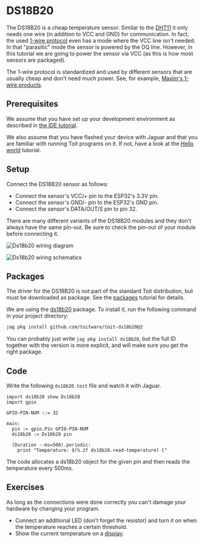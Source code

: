 
# DS18B20
The DS18B20 is a cheap temperature sensor. Similar to the
[DHT11](../dht11) it only needs one wire (in addition to VCC and GND)
for communication. In fact, the used
[1-wire protocol](https://en.wikipedia.org/wiki/1-Wire) even has a mode
where the VCC line isn't needed. In that "parasitic" mode the sensor
is powered by the DQ line. However, in this tutorial we are going to
power the sensor via VCC (as this is how most sensors are packaged).

The 1-wire protocol is standardized and used by different sensors that
are usually cheap and don't need much power. See,
for example,
[Maxim's 1-wire products](https://www.maximintegrated.com/en/products/ibutton-one-wire/one-wire.html).

## Prerequisites
We assume that you have set up your development environment as described
in [the IDE tutorial](../../setup/ide).

We also assume that you have flashed your device with Jaguar and that
you are familiar with running Toit programs on it.
If not, have a look at the [Hello world](../../setup/firstprogram) tutorial.

## Setup
Connect the DS18B20 sensor as follows:
- Connect the sensor's VCC/+ pin to the ESP32's 3.3V pin.
- Connect the sensor's GND/- pin to the ESP32's GND pin.
- Connect the sensor's DATA/OUT/S pin to pin 32.

There are many different variants of the DS18B20 modules and they don't
always have the same pin-out. Be sure to check the pin-out of your module
before connecting it.

<img
  src={Ds18b20Diagram}
  alt="Ds18b20 wiring diagram"
/>

<img
  src={Ds18b20Schematics}
  alt="Ds18b20 wiring schematics"
/>

## Packages
The driver for the DS18B20 is not part of the standard Toit distribution,
but must be downloaded as package. See the [packages](../../setup/packages)
tutorial for details.

We are using the [ds18b20](https://pkg.toit.io/package/github.com%2Ftoitware%2Ftoit-ds18b20@v1)
package. To install it, run the following command in your project directory:

```bash
jag pkg install github.com/toitware/toit-ds18b20@2
```

<Note>

You can probably just write `jag pkg install ds18b20`, but the full ID together
with the version is more explicit, and will make sure you get the right package.

</Note>

## Code
Write the following `ds18b20.toit` file and watch it with Jaguar.

``` toit
import ds18b20 show Ds18b20
import gpio

GPIO-PIN-NUM ::= 32

main:
  pin := gpio.Pin GPIO-PIN-NUM
  ds18b20 := Ds18b20 pin

  (Duration --ms=500).periodic:
    print "Temperature: $(%.2f ds18b20.read-temperature) C"
```

The code allocates a ds18b20 object for the given pin and
then reads the temperature every 500ms.

## Exercises
As long as the connections were done correctly you can't damage your
hardware by changing your program.

- Connect an additional LED (don't forget the resistor) and turn it on
  when the temperature reaches a certain threshold.
- Show the current temperature on a [display](../ssd1306).
